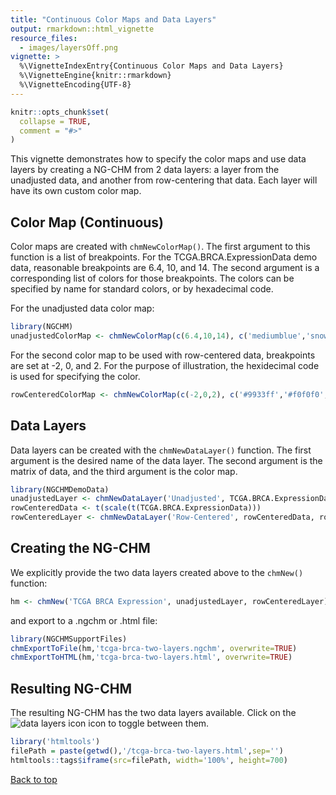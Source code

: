 ```yaml
---
title: "Continuous Color Maps and Data Layers"
output: rmarkdown::html_vignette
resource_files:
  - images/layersOff.png
vignette: >
  %\VignetteIndexEntry{Continuous Color Maps and Data Layers}
  %\VignetteEngine{knitr::rmarkdown}
  %\VignetteEncoding{UTF-8}
---
```


```r
knitr::opts_chunk$set(
  collapse = TRUE,
  comment = "#>"
)
```

This vignette demonstrates how to specify the color maps and use data layers by creating a 
NG-CHM from 2 data layers: a layer from the unadjusted data, and another from row-centering that data.
Each layer will have its own custom color map.

## Color Map (Continuous)

Color maps are created with `chmNewColorMap()`. The first argument to this function
is a list of breakpoints. For the TCGA.BRCA.ExpressionData demo data, reasonable breakpoints are
6.4, 10, and 14. The second argument is a corresponding list of
colors for those breakpoints. The colors can be specified by name for standard colors, or by hexadecimal code.

For the unadjusted data color map:

```r
library(NGCHM)
unadjustedColorMap <- chmNewColorMap(c(6.4,10,14), c('mediumblue','snow','firebrick'))
```

For the second color map to be used with row-centered data, breakpoints are set at -2, 0, and 2. For 
the purpose of illustration, the hexidecimal code is used for specifying the color.

```r
rowCenteredColorMap <- chmNewColorMap(c(-2,0,2), c('#9933ff','#f0f0f0','#228B22'))
```


## Data Layers 

Data layers can be created with the `chmNewDataLayer()` function. The first argument is the desired name 
of the data layer. The second argument is the matrix of data, and the third argument is the color map.

```r
library(NGCHMDemoData)
unadjustedLayer <- chmNewDataLayer('Unadjusted', TCGA.BRCA.ExpressionData, unadjustedColorMap)
rowCenteredData <- t(scale(t(TCGA.BRCA.ExpressionData)))
rowCenteredLayer <- chmNewDataLayer('Row-Centered', rowCenteredData, rowCenteredColorMap)
```

## Creating the NG-CHM

We explicitly provide the two data layers created above to the `chmNew()` function:

```r
hm <- chmNew('TCGA BRCA Expression', unadjustedLayer, rowCenteredLayer)
```

and export to a .ngchm or .html file:

```r
library(NGCHMSupportFiles)
chmExportToFile(hm,'tcga-brca-two-layers.ngchm', overwrite=TRUE)
chmExportToHTML(hm,'tcga-brca-two-layers.html', overwrite=TRUE)
```

## Resulting NG-CHM

The resulting NG-CHM has the two data layers available. Click on the ![data layers icon](images/layersOff.png) icon to toggle 
between them.

```r
library('htmltools')
filePath = paste(getwd(),'/tcga-brca-two-layers.html',sep='')
htmltools::tags$iframe(src=filePath, width='100%', height=700)
```

[Back to top](#)

